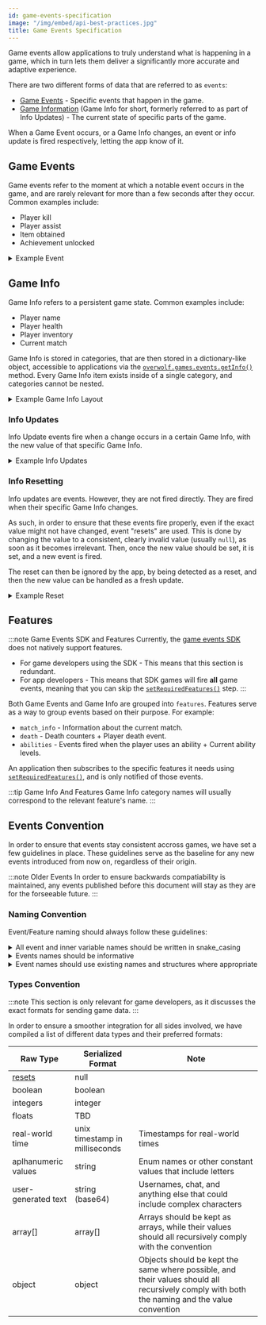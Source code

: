 ```yaml
---
id: game-events-specification
image: "/img/embed/api-best-practices.jpg"
title: Game Events Specification
---
```


Game events allow applications to truly understand what is happening in a game,
which in turn lets them deliver a significantly more accurate and adaptive experience.

There are two different forms of data that are referred to as `events`:
- [Game Events](#game-events) - Specific events that happen in the game.
- [Game Information](#game-info) (Game Info for short, formerly referred to as part of Info Updates) - The current state of specific parts of the game.

When a Game Event occurs, or a Game Info changes, an event or info update is fired respectively, letting the app know of it.

## Game Events

Game events refer to the moment at which a notable event occurs in the game,
and are rarely relevant for more than a few seconds after they occur. Common examples include:
- Player kill
- Player assist
- Item obtained
- Achievement unlocked

<details>
<summary>Example Event</summary>

```json title="A player just scored 5 points"
{
    "name": "score",
    "data": {
        "score": 5,
        "player": "User123"
    }
}
```

</details>

## Game Info

Game Info refers to a persistent game state. Common examples include:
- Player name
- Player health
- Player inventory
- Current match

Game Info is stored in categories, that are then stored in a dictionary-like object, accessible to applications via the [`overwolf.games.events.getInfo()`](/api/games/events#getinfocallback) method.
Every Game Info item exists inside of a single category, and categories cannot be nested.

<details>
<summary>Example Game Info Layout</summary>

```json title="An example Game Info layout, containing 3 categories, and 5 total Game Info items"
{
    "category_1": {
        "item_info": "Example string",
        "reset_info": null
    },
    "category_2": {
        "number_info": 125,
        "object_info": {
            "inner_foo": "value",
            "inner_bar": true
        }
    },
    "player_inventory": {
        "coins": 55
    }
}

```

</details>

### Info Updates

Info Update events fire when a change occurs in a certain Game Info, with the new value of that specific Game Info.

<details>
<summary>Example Info Updates</summary>

```json title="A match just started, updating the match_state game info inside of the match_info category"
{
    "match_info": {
        "match_state": {
            "in_progress": true,
            "match_id": 12512
        }
    }
}
```

```json title="The player's coin count changed to 5, updating the coins info inside of the player_inventory category"
{
    "player_inventory": {
        "coins": 5
    }
}
```

</details>

### Info Resetting

Info updates are events. However, they are not fired directly. They are fired when their specific Game Info changes.

As such, in order to ensure that these events fire properly, even if the exact value might not have changed, event "resets" are used.
This is done by changing the value to a consistent, clearly invalid value (usually `null`), as soon as it becomes irrelevant.
Then, once the new value should be set, it is set, and a new event is fired.

The reset can then be ignored by the app, by being detected as a reset, and then the new value can be handled as a fresh update.

<details>
<summary>Example Reset</summary>

Assume that we have a `score`` Game Info. This value is set to 0 at the start of every match.

```json title="First match just started, score was set to 0"
...
    "score": 0
...
```

Now, it could be possible that a match will end with `score` still being set to 0. As a result, when the next match starts,
setting `score` to 0 will not fire an event.

To stop that from happening, when the match ends, we set `score`, and any other match-specific data, to null:

```json title="First match just ended, score is set to null"
...
    "score": null
...
```

Now, when the next match will start, score will change from null to 0, causing an event to fire.

```json title="Second match just started, score is set to 0"
...
    "score": 0
...
```

</details>

## Features

:::note Game Events SDK and Features
Currently, the [game events SDK](/topics/integrations/events-sdk-for-game-developers) does not natively support features.

- For game developers using the SDK - This means that this section is redundant.
- For app developers - This means that SDK games will fire **all** game events, meaning that you can skip the [`setRequiredFeatures()`](/api/games/events#setrequiredfeaturesfeatures-callback) step.
:::

Both Game Events and Game Info are grouped into `features`. Features serve as a way to group events based on their purpose. For example:
- `match_info` - Information about the current match.
- `death` - Death counters + Player death event.
- `abilities` - Events fired when the player uses an ability + Current ability levels.

An application then subscribes to the specific features it needs using [`setRequiredFeatures()`](/api/games/events#setrequiredfeaturesfeatures-callback), and is only notified of those events.

:::tip Game Info And Features
Game Info category names will usually correspond to the relevant feature's name.
:::

## Events Convention

In order to ensure that events stay consistent accross games, we have set a few guidelines in place.
These guidelines serve as the baseline for any new events introduced from now on, regardless of their origin.

:::note Older Events
In order to ensure backwards compatiability is maintained, any events published before this document will stay as they are
for the forseeable future.
:::

### Naming Convention

Event/Feature naming should always follow these guidelines:

<details>
<summary>All event and inner variable names should be written in snake_casing</summary>

- Do's:
    - `player`
    - `match_info`
    - `team_round_win`
    - `roster`
- Don't do's:
    - `Player`
    - `matchinfo`
    - `teamRoundWin`
    - `team_Set`
    - `Score_board`

You can read more [here](https://en.wikipedia.org/wiki/Snake_case).

</details>

<details>
<summary>Events names should be informative</summary>

- Do's:
    - `abilities`
    - `roster`
    - `local_player`
- Don't Do's:
    - `used`
    - `connected`
    - `me`

</details>

<details>
<summary>Event names should use existing names and structures where appropriate</summary>

There are many events that occur in a similar way across many different games.
In order to keep a unified workflow, the same names should be used to describe the same workflows, where possible.

Furthermore, in many cases, the same event structure can be used for several different events.

<details>
<summary>Example of multiple similar events</summary>

The `killed` event structure can be used:
- For player vs player battles, where one player is killed by another player.
- For when a mob monster is killed (by a player, or another mob monster).
- Or for any other case where one entity is killed by another entity.

In that case, there would be several different events, all based on the `killed` event structure:
- `player_kill` - A player was killed.
- `monster_kill` - A monster was killed.
- Any other event in which a distinct entity type who's death should be tracked was killed.

The exact distinction naming scheme will depend on the event "recipe", as well as the individual case.

</details>

<details open>
<summary>Common Game Events</summary>

<details open>
<summary>match_start/match_end</summary>

Game Events denoting the start/end of a match, with any relevant data (information about the current match/the match's result).

A match in this context, is defined as a game between any number of set teams or individuals, without any breaks that take the players
out of the game.

For example:
- A best of 5 game of control points is a single match.
- However, if in between every one of those games, the players were taken out of the game, to the game's launcher, for a potentially unknown amount of time,
each one of those games would be one match.

</details>

<details open>
<summary>round_start/round_end</summary>

Game Events denoting the start/end of a round, with any relevant data (information about the current round/the round's result).

A round in this context, is defined as a subset of a match, as defined above.

For example:
- A best of 5 game of control points will include up to five matches.
- However, if in between every one of those games, the players were taken out of the game, to the game's launcher, for a potentially unknown amount of time,
there would be no round event.

</details>

<details open>
<summary>killed</summary>

Game Event fired when an entity is killed by another entity, with any potential number of assisting entities.

This can include any of the following (depending on the use-case), as well as any extra information required:
- `killer` - An object containing:
    - `id` - Identifier of the main killer
    - `method` - Information about the method used for the kill by the main killer
- `assist` - An array of any number of objects containing:
    - `id` - Identifier of the assisting entity
    - `method` - Information about the method used for the assist
- `killed` - An object containing:
    - `id` - Identifier of the killed entity

</details>

<details open>
<summary>game_mode</summary>

//TODO

</details>

<details open>
<summary>damage</summary>

//TODO

</details>

</details>

<details open>
<summary>Game Info</summary>

<details open>
<summary>roster</summary>

The roster **category** contains all of the information about all of the players in the match that is known to the local client.

<details open>
<summary>roster_&#123;id&#125;</summary>

A single entry per player in the match (either current, initial, total, or "discovered"), with each entry using the player's unique {id} in its entry name.
Each entry can then include any of the following (depending on the use-case):
- `username` - The player's username
- `team_identifier` - An identifier of the player's team
- `class`/`role` - The player's class/role details
- `is_local` - Is this the local player
- Any other player-specific data

</details>

- `players` - An array of all player ids that currently have an info entry in the roster category
- `current_player_count` - Amount of currently "active" players in the match
- `initial_player_count` - Amount of players that were initially active in the match

</details>

<details open>
<summary>game_info</summary>

The `game_info` category contains general information about the game as a whole.

<details open>
<summary>scene</summary>

The scene Game Info contains general information about the current scene of the game/that the local player is in.

This is usually just a simple string name of the current scene. Common example values include:
- loading - Loading the game
- main_menu - The main menu
- lobby - In a lobby
- loading_match - Loading the specific match
- in_match - Inside a match
- post_match - Post match scene, while potentially transferring back to the lobby

</details>

</details>

</details>

</details>

### Types Convention

:::note
This section is only relevant for game developers, as it discusses the exact formats for sending game data.
:::

In order to ensure a smoother integration for all sides involved, we have compiled a list of different data types and their preferred formats:

Raw Type            | Serialized Format | Note                |
--------------------| ------------------| --------------------|
[resets](info-resetting) | null         |                     |
boolean             | boolean           |                     |
integers            | integer           |                     |
floats              | TBD               |                     |
real-world time     | unix timestamp in milliseconds | Timestamps for real-world times |
aplhanumeric values | string            | Enum names or other constant values that include letters |
user-generated text | string (base64)   | Usernames, chat, and anything else that could include complex characters |
array[]             | array[]           | Arrays should be kept as arrays, while their values should all recursively comply with the convention |
object              | object            | Objects should be kept the same where possible, and their values should all recursively comply with both the naming and the value convention |